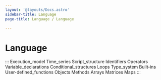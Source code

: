 ```yaml
---
layout: '@layouts/Docs.astro'
sidebar-title: Language
page-title: Language / Language

---
```

# Language 

::: 
Execution_model Time_series Script_structure Identifiers Operators
Variable_declarations Conditional_structures Loops Type_system Built-ins
User-defined_functions Objects Methods Arrays Matrices Maps
:::
